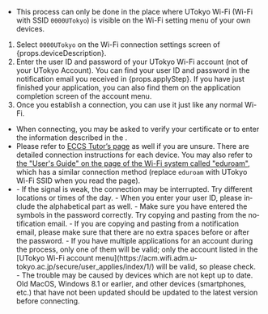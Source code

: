 
- This process can only be done in the place where UTokyo Wi-Fi (Wi-Fi with SSID `0000UTokyo`) is visible on the Wi-Fi setting menu of your own devices.

1. Select `0000UTokyo` on the Wi-Fi connection settings screen of {props.deviceDescription}.
2. Enter the user ID and password of your UTokyo Wi-Fi account (not of your UTokyo Account). You can find your user ID and password in the notification email you received in {props.applyStep}. If you have just finished your application, you can also find them on the application completion screen of the account menu.
3. Once you establish a connection, you can use it just like any normal Wi-Fi.

- When connecting, you may be asked to verify your certificate or to enter the information described in the <Markdown content={props.connectConfiguration} />.
- Please refer to [ECCS Tutor’s page](https://www.sodan.ecc.u-tokyo.ac.jp/en/faq/utokyo-wifi-en/) as well if you are unsure. There are detailed connection instructions for each device. You may also refer to [the "User's Guide" on the page of the Wi-Fi system called "eduroam"](https://www.eduroam.jp/for_users/), which has a similar connection method (replace `eduroam` with UTokyo Wi-Fi SSID when you read the page).
- <Help lang="en" support={props.support}>
    - If the signal is weak, the connection may be interrupted. Try different locations or times of the day.
    - When you enter your user ID, please include the alphabetical part as well.
    - Make sure you have entered the symbols in the password correctly. Try copying and pasting from the notification email.
    - If you are copying and pasting from a notification email, please make sure that there are no extra spaces before or after the password.
    - If you have multiple applications for an account during the process, only one of them will be valid; only the account listed in the [UTokyo Wi-Fi account menu](https://acm.wifi.adm.u-tokyo.ac.jp/secure/user_applies/index/1/) will be valid, so please check.
    - The trouble may be caused by devices which are not kept up to date. Old MacOS, Windows 8.1 or earlier, and other devices (smartphones, etc.) that have not been updated should be updated to the latest version before connecting.
  </Help>
